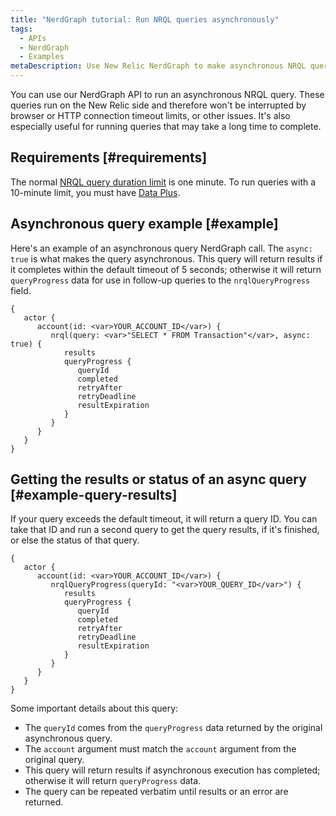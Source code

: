 ```yaml
---
title: "NerdGraph tutorial: Run NRQL queries asynchronously"
tags:
  - APIs
  - NerdGraph
  - Examples
metaDescription: Use New Relic NerdGraph to make asynchronous NRQL queries that have longer query duration limits.
---
```


You can use our NerdGraph API to run an asynchronous NRQL query. These queries run on the New Relic side and therefore won't be interrupted by browser or HTTP connection timeout limits, or other issues. It's also especially useful for running queries that may take a long time to complete.

## Requirements [#requirements]

The normal [NRQL query duration limit](/docs/query-your-data/nrql-new-relic-query-language/get-started/rate-limits-nrql-queries) is one minute. To run queries with a 10-minute limit, you must have [Data Plus](/docs/accounts/accounts-billing/new-relic-one-pricing-billing/data-ingest-billing#data-plus).

## Asynchronous query example [#example]

Here's an example of an asynchronous query NerdGraph call. The `async: true` is what makes the query asynchronous. This query will return results if it completes within the default timeout of 5 seconds; otherwise it will return `queryProgress` data for use in follow-up queries to the `nrqlQueryProgress` field. 

```
{
   actor {
      account(id: <var>YOUR_ACCOUNT_ID</var>) {
         nrql(query: <var>"SELECT * FROM Transaction"</var>, async: true) {
            results
            queryProgress {
               queryId
               completed
               retryAfter
               retryDeadline
               resultExpiration
            }
         }
      }
   }
}
```

## Getting the results or status of an async query [#example-query-results]

If your query exceeds the default timeout, it will return a query ID. You can take that ID and run a second query to get the query results, if it's finished, or else the status of that query. 

```
{
   actor {
      account(id: <var>YOUR_ACCOUNT_ID</var>) {
         nrqlQueryProgress(queryId: "<var>YOUR_QUERY_ID</var>") {
            results
            queryProgress {
               queryId
               completed
               retryAfter
               retryDeadline
               resultExpiration
            }
         }
      }
   }
}
```

Some important details about this query: 

* The `queryId` comes from the `queryProgress` data returned by the original asynchronous query.
* The `account` argument must match the `account` argument from the original query.
* This query will return results if asynchronous execution has completed; otherwise it will return `queryProgress` data.
* The query can be repeated verbatim until results or an error are returned.
